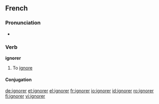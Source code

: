 ==French==

===Pronunciation===
*{{audio|Fr-ignorer.ogg|audio}}

===Verb===
'''ignorer'''

# To [[ignore]]

====Conjugation====
{{fr-conj-er|ignor|avoir}}

[[de:ignorer]]
[[et:ignorer]]
[[el:ignorer]]
[[fr:ignorer]]
[[io:ignorer]]
[[id:ignorer]]
[[ro:ignorer]]
[[fi:ignorer]]
[[vi:ignorer]]